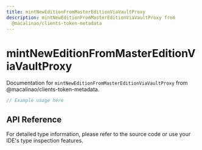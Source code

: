 ```yaml
---
title: mintNewEditionFromMasterEditionViaVaultProxy
description: mintNewEditionFromMasterEditionViaVaultProxy from
  @macalinao/clients-token-metadata
---
```


# mintNewEditionFromMasterEditionViaVaultProxy

Documentation for `mintNewEditionFromMasterEditionViaVaultProxy` from @macalinao/clients-token-metadata.

```typescript
// Example usage here
```

## API Reference

For detailed type information, please refer to the source code or use your IDE's type inspection features.
